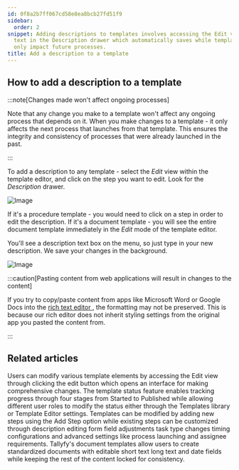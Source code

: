 ```yaml
---
id: 0f8a2b7ff067cd58e8ea8bcb27fd51f9
sidebar:
  order: 2
snippet: Adding descriptions to templates involves accessing the Edit view and entering
  text in the Description drawer which automatically saves while template changes
  only impact future processes.
title: Add a description to a template
---
```


## How to add a description to a template

:::note[Changes made won't affect ongoing processes]

Note that any change you make to a template won't affect any ongoing process that depends on it. When you make changes to a template - it only affects the next process that launches from that template. This ensures the integrity and consistency of processes that were already launched in the past.

:::

To add a description to any template - select the _Edit_ view within the template editor, and click on the step you want to edit. Look for the _Description_ drawer.

![Image](https://screenshots.tallyfy.com/tallyfy%2Fpro%2Fdesktop-light-click-config-template.png)

If it's a procedure template - you would need to click on a step in order to edit the description. If it's a document template - you will see the entire document template immediately in the _Edit_ mode of the template editor.

You'll see a description text box on the menu, so just type in your new description. We save your changes in the background.

![Image](https://screenshots.tallyfy.com/tallyfy%2Fpro%2Fdesktop-light-description-template.png)

:::caution[Pasting content from web applications will result in changes to the content]

If you try to copy/paste content from apps like Microsoft Word or Google Docs into the [ rich text editor ](/products/pro/tracking-and-tasks/tasks/edit-task/how-can-i-use-tallyfys-rich-text-editor-for-tasks/), the formatting may not be preserved. This is because our rich editor does not inherit styling settings from the original app you pasted the content from.

:::


## Related articles
<CardGrid>
<LinkTitleCard header="<b>Templates > Edit a template</b>" href="/products/pro/documenting/templates/edit-templates/" > Users can modify various template elements by accessing the Edit view through clicking the edit button which opens an interface for making comprehensive changes. </LinkTitleCard>
<LinkTitleCard header="<b>Edit Templates > Change a template's status</b>" href="/products/pro/documenting/templates/edit-templates/change-template-state/" > The template status feature enables tracking progress through four stages from Started to Published while allowing different user roles to modify the status either through the Templates library or Template Editor settings. </LinkTitleCard>
<LinkTitleCard header="<b>Edit Templates > Edit steps</b>" href="/products/pro/documenting/templates/edit-templates/edit-steps/" > Templates can be modified by adding new steps using the Add Step option while existing steps can be customized through description editing form field adjustments task type changes timing configurations and advanced settings like process launching and assignee requirements. </LinkTitleCard>
<LinkTitleCard header="<b>Documents > Add fields to document templates</b>" href="/products/pro/documenting/documents/how-can-i-add-editable-fields-to-my-tallyfy-documents/" > Tallyfy's document templates allow users to create standardized documents with editable short text long text and date fields while keeping the rest of the content locked for consistency. </LinkTitleCard>
</CardGrid>